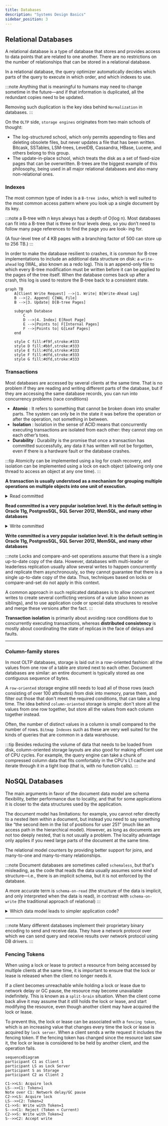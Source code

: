 ```yaml
---
title: Databases
description: "Systems Design Basics"
sidebar_position: 3
---
```


## Relational Databases
A relational database is a type of database that stores and provides access to data points that are related to one another.
There are no restrictions on the number of relationships that can be stored in a relational database.

In a relational database, the query optimizer automatically decides which parts of the query to execute in which order, and which indexes to use.

:::note
Anything that is meaningful to humans may need to change sometime in
the future—and if that information is duplicated, all the redundant copies need to be
updated.

Removing such duplication is the key idea behind `Normalization` in databases.
:::


On the `OLTP` side, `storage engines` originates from two main schools of thought:
- The log-structured school, which only permits appending to files and deleting
obsolete files, but never updates a file that has been written. Bitcask, SSTables,
LSM-trees, LevelDB, Cassandra, HBase, Lucene, and others belong to this group.
- The update-in-place school, which treats the disk as a set of fixed-size pages that
can be overwritten. B-trees are the biggest example of this philosophy, being used
in all major relational databases and also many non-relational ones.

### Indexes
The most common type of index is a `B-tree index`, which is well suited to the most common access pattern where you look up a single document by its key.

:::note
a B-tree with n keys always has a depth of O(log n).
Most databases can fit into a B-tree that is three or four levels deep, so you don’t need to follow many page references to find the page you are look‐
ing for.

(A four-level tree of 4 KB pages with a branching factor of 500 can store up to 256 TB.)
:::


In order to make the database resilient to crashes, it is common for B-tree implementations to include an additional data structure on disk:
a `write-ahead` log (WAL, also known as a redo log).
This is an append-only file to which every B-tree modification must be written before it can be applied to the pages of the tree itself.
When the database comes back up after a crash, this log is used to restore the B-tree back to a consistent state.

```mermaid
graph TB
    A[Client Write Request] -->|1. Write| B[Write-Ahead Log]
    B -->|2. Append| C[WAL File]
    B -->|3. Update| D[B-tree Pages]
    
    subgraph Database
        C
        D -->|4. Index| E[Root Page]
        E -->|Points to| F[Internal Pages]
        F -->|Points to| G[Leaf Pages]
    end
    
    style C fill:#f9f,stroke:#333
    style D fill:#bbf,stroke:#333
    style E fill:#dfd,stroke:#333
    style F fill:#dfd,stroke:#333 
    style G fill:#dfd,stroke:#333

```


### Transactions
Most databases are accessed by several clients at the same time. That is no problem if
they are reading and writing different parts of the database, but if they are accessing
the same database records, you can run into concurrency problems (race conditions)

- **Atomic** : It refers to something that cannot be broken down into smaller parts.
The system can only be in the state it was before the operation
or after the operation, not something in between.
- **Isolation** : Isolation in the sense of ACID means that concurrently executing transactions are
isolated from each other: they cannot step on each other’s toes.
- **Durability** : Durability is the promise that once a transaction has committed successfully,
any data it has written will not be forgotten, even if there is a hardware fault or the database crashes.

:::tip
Atomicity can be implemented using a log for crash recovery, and isolation can be implemented
using a lock on each object (allowing only one thread to access an object at any one time).
:::

**A transaction is usually understood as a mechanism for grouping multiple operations on multiple objects into one
unit of execution.**

<details>
    <summary>Read committed</summary>

Imagine a transaction has written some data to the database, but the transaction has not yet committed or aborted.
Can another transaction see that uncommitted data?
If yes, that is called a dirty read.
Transactions running at the read committed isolation level must prevent dirty reads.
This means that any writes by a transaction only become visible to others when that
transaction commits
</details>

**Read committed is a very popular isolation level.
It is the default setting in Oracle 11g, PostgresSQL, SQL Server 2012, MemSQL, and many other databases**

<details>
    <summary>Write committed</summary>

Image two clients are trying to update the same data, one is part of a transaction, and the other is not.
If the non-transactional client overwrites the uncommited data of the transactional client, that is called a dirty write.
Most commonly, databases prevent dirty writes by using row-level locks: when a transaction wants to modify a
particular object (row or document), it must first acquire a lock on that object.
It must then hold that lock until the transaction is committed or aborted.
Only one transaction can hold the lock for any given object; if another transaction wants to write to the same object,
it must wait until the first transaction is committed or aborted before it can acquire the lock and continue
</details>

**Write committed is a very popular isolation level.
It is the default setting in Oracle 11g, PostgresSQL, SQL Server 2012, MemSQL, and many other databases**


:::note
Locks and compare-and-set operations assume that there is a single up-to-date copy of the data.
However, databases with multi-leader or leaderless replication usually allow several writes to happen concurrently and replicate them asynchronously,
so they cannot guarantee that there is a single up-to-date copy of the data.
Thus, techniques based on locks or compare-and-set do not apply in this context.

A common approach in such replicated databases is to allow concurrent writes to create several conflicting versions of
a value (also known as siblings), and to use application code or special data structures to resolve and merge
these versions after the fact.
:::


**Transaction isolation** is primarily about avoiding race conditions due to concurrently executing transactions,
whereas **distributed consistency** is mostly about coordinating the state of replicas in the face of delays and faults.

---

### Column-family stores
In most OLTP databases, storage is laid out in a row-oriented fashion: all the values
from one row of a table are stored next to each other. Document databases are similar: an entire document is
typically stored as one contiguous sequence of bytes.

A `row-oriented` storage engine still needs to load all of those rows (each consisting of over 100 attributes) from
disk into memory, parse them, and filter out those that don't meet the required conditions, that can take a long time.
The idea behind `column-oriented` storage is simple: don't store all the values from one row together, but store all the values from each column together instead.


Often, the number of distinct values in a column is small compared to the number of rows.
`Bitmap Indexes` such as these are very well suited for the kinds of queries that are common in a data warehouse.


:::tip
Besides reducing the volume of data that needs to be loaded from disk, column-oriented storage layouts are also good
for making efficient use of CPU cycles. For example, the query engine can take a chunk of compressed column data that fits
comfortably in the CPU's L1 cache and iterate through it in a tight loop (that is, with no function calls).
:::

## NoSQL Databases
The main arguments in favor of the document data model are schema flexibility, better performance due to locality, and that for some applications it is closer to the data
structures used by the application.

The document model has limitations: for example, you cannot refer directly to a nested item within a document, but instead you need to say something like “the second item in the list of positions for user 251” (much like an access path in the hierarchical model).
 However, as long as documents are not too deeply nested, that is not usually a problem.
The locality advantage only applies if you need large parts of the document at the same time.

The relational model counters by providing better support for joins, and many-to-one and many-to-many relationships.

:::note
Document databases are sometimes called `schemaless`, but that's misleading, as the
code that reads the data usually assumes some kind of structure—i.e., there is an
implicit schema, but it is not enforced by the database.

A more accurate term is `schema-on-read` (the structure of the data is implicit, and only interpreted when the
data is read), in contrast with `schema-on-write` (the traditional approach of relational)
:::

<details>
    <summary>Which data model leads to simpler application code?</summary>

    If the data in your application has a document-like structure (i.e., a tree of one-to many relationships, where
    typically the entire tree is loaded at once), then it's probably a good idea to use a document model.
    Data Models and Query Languages a good idea to use a document model.

    The poor support for joins in document databases may or may not be a problem,
    depending on the application.
</details>

---

:::note
Many different databases implement their proprietary binary encoding to send and receive data. They have a network
protocol over which we can send query and receive results over network protocol using DB drivers.
:::


### Fencing Tokens
When using a lock or lease to protect a resource from being accessed by multiple clients at the same time, it is
important to ensure that the lock or lease is released when the client no longer needs it.

If a client becomes unreachable while holding a lock or lease due to network delay or GC pause,
the resource may become unavailable
indefinitely. This is known as a `split-brain` situation. When the client come back alive it may assume that it still
holds the lock or lease, and start modifying the resource, even though another client may have acquired the lock or lease.

To prevent this, the lock or lease can be associated with a `fencing token`, which is an increasing value that changes
every time the lock or lease is acquired by `lock server`. When a client sends a write request it includes the
fencing token. If the fencing token has changed since the resource last saw it,
the lock or lease is considered to be held by another client, and the operation fails.

```mermaid
sequenceDiagram
participant C1 as Client 1
participant LS as Lock Server
participant S as Storage
participant C2 as Client 2

C1->>LS: Acquire lock
LS-->>C1: Token=1
Note over C1: Network delay/GC pause
C2->>LS: Acquire lock
LS-->>C2: Token=2
C1->>S: Write with Token=1
S-->>C1: Reject (Token < Current)
C2->>S: Write with Token=2
S-->>C2: Accept write
```
